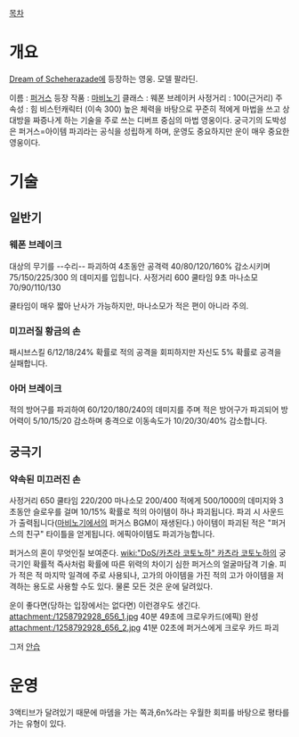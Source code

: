 [[목차]]
= 개요 =
[[Dream of Scheherazade]]에 등장하는 영웅. 모델 팔라딘.

이름 : [[퍼거스]]
등장 작품 : [[마비노기]]
클래스 : 웨폰 브레이커
사정거리 : 100(근거리)
주 속성 : 힘
비스턴캐릭터 (이속 300)
높은 체력을 바탕으로 꾸준히 적에게 마법을 쓰고 상대방을 짜증나게 하는 기술을 주로 쓰는 디버프 중심의 마법 영웅이다. 궁극기의 도박성은 퍼거스=아이템 파괴라는 공식을 성립하게 하며, 운영도 중요하지만 운이 매우 중요한 영웅이다. 

= 기술 =
== 일반기 ==
=== 웨폰 브레이크 ===
대상의 무기를 --수리-- 파괴하여 4초동안 공격력 40/80/120/160% 감소시키며 75/150/225/300 의 데미지를 입힙니다.
사정거리 600 쿨타임 9초 마나소모 70/90/110/130

쿨타임이 매우 짧아 난사가 가능하지만, 마나소모가 적은 편이 아니라 주의.

=== 미끄러질 황금의 손 ===
패시브스킬
6/12/18/24% 확률로 적의 공격을 회피하지만 자신도 5% 확률로 공격을 실패합니다.


=== 아머 브레이크 ===
적의 방어구를 파괴하여 60/120/180/240의 데미지를 주며 적은 방어구가 파괴되어 방어력이 5/10/15/20 감소하며 충격으로 이동속도가 10/20/30/40% 감소합니다.

== 궁극기 ==
=== 약속된 미끄러진 손 ===
사정거리 650 쿨타임 220/200 마나소모 200/400
적에게 500/1000의 데미지와 3초동안 슬로우를 걸며 10/15% 확률로 적의 아이템이 하나 파괴됩니다.
파괴 시 사운드가 출력됩니다([[마비노기]]에서의 퍼거스 BGM이 재생된다.)
아이템이 파괴된 적은 "퍼거스의 친구" 타이틀을 얻게됩니다.
에픽아이템도 파괴가능합니다.

퍼거스의 혼이 무엇인질 보여준다. [[wiki:"DoS/카츠라 코토노하" 카츠라 코토노하]]의 궁극기인 확률적 즉사처럼 확률에 따른 위력의 차이기 심한 퍼거스의 얼굴마담격 기술. 피가 적은 적 마지막 일격에 주로 사용되나, 고가의 아이템을 가진 적의 고가 아이템을 저격하는 용도로 사용할 수도 있다. 물론 모든 것은 운에 달려있다.

운이 좋다면(당하는 입장에서는 없다면) 이런경우도 생긴다.
attachment:/1258792928_656_1.jpg
40분 49초에 크로우카드(에픽) 완성
attachment:/1258792928_656_2.jpg
41분 02초에 퍼거스에게 크로우 카드 파괴

그저 [[안습]]

= 운영 =
3액티브가 달려있기 때문에 마뎀을 가는 쪽과,6n%라는 우월한 회피를 바탕으로 평타를 가는 유형이 있다.


